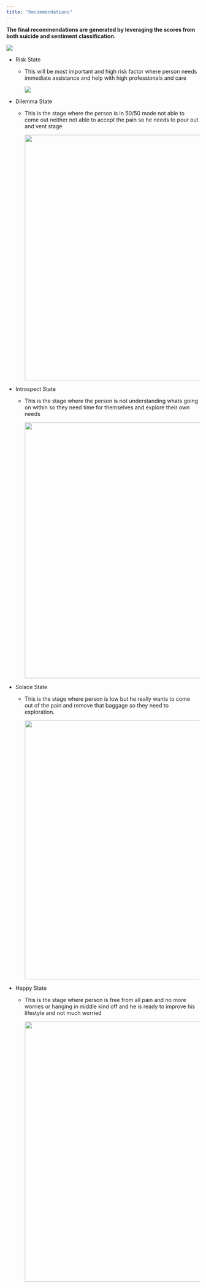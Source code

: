 ```yaml
---
title: "Recommendations"
---
```


**The final recommendations are generated by leveraging the scores from both suicide and sentiment classification.**

![](images/Recommendation Table.png){fig-align="center"}

-   Risk State

    -   This will be most important and high risk factor where person needs immediate assistance and help with high professionals and care

        ![](images/Recommendation1.png)

-   Dilemma State

    -   This is the stage where the person is in 50/50 mode not able to come out neither not able to accept the pain so he needs to pour out and vent stage

        ![](images/Recommendation5.png){width="640"}

-   Introspect State

    -   This is the stage where the person is not understanding whats going on within so they need time for themselves and explore their own needs

        ![](images/Recommendation2.png){width="667"}

-   Solace State

    -   This is the stage where person is low but he really wants to come out of the pain and remove that baggage so they need to exploration.

        ![](images/Recommendation3.png){width="675"}

-   Happy State

    -   This is the stage where person is free from all pain and no more worries or hanging in middle kind off and he is ready to improve his lifestyle and not much worried

        ![](images/Recommendation4.png){width="679"}